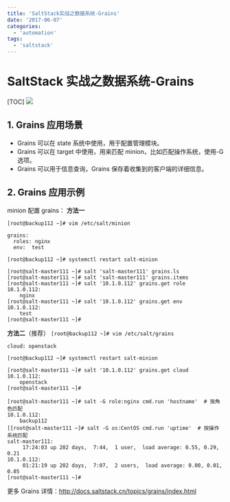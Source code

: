 ```yaml
---
title: 'SaltStack实战之数据系统-Grains'
date: '2017-06-07'
categories:
  - 'automation'
tags:
  - 'saltstack'
---
```


# SaltStack 实战之数据系统-Grains

[TOC] ![](images/saltstack_logo.png)

## 1. Grains 应用场景

- Grains 可以在 state 系统中使用，用于配置管理模块。
- Grains 可以在 target 中使用，用来匹配 minion，比如匹配操作系统，使用-G 选项。
- Grains 可以用于信息查询，Grains 保存着收集到的客户端的详细信息。

## 2. Grains 应用示例

minion 配置 grains： **方法一**

`[root@backup112 ~]# vim /etc/salt/minion`

```
grains:
  roles: nginx
  env:  test
```

`[root@backup112 ~]# systemctl restart salt-minion`

```
[root@salt-master111 ~]# salt 'salt-master111' grains.ls
[root@salt-master111 ~]# salt 'salt-master111' grains.items
[root@salt-master111 ~]# salt '10.1.0.112' grains.get role
10.1.0.112:
    nginx
[root@salt-master111 ~]# salt '10.1.0.112' grains.get env
10.1.0.112:
    test
[root@salt-master111 ~]#
```

**方法二**（推荐） `[root@backup112 ~]# vim /etc/salt/grains`

```
cloud: openstack
```

`[root@backup112 ~]# systemctl restart salt-minion`

```
[root@salt-master111 ~]# salt '10.1.0.112' grains.get cloud
10.1.0.112:
    openstack
[root@salt-master111 ~]#
```

```
[root@salt-master111 ~]# salt -G role:nginx cmd.run 'hostname'  # 按角色匹配
10.1.0.112:
    backup112
[[root@salt-master111 ~]# salt -G os:CentOS cmd.run 'uptime'  # 按操作系统匹配
salt-master111:
     17:24:03 up 202 days,  7:44,  1 user,  load average: 0.55, 0.29, 0.21
10.1.0.112:
     01:21:19 up 202 days,  7:07,  2 users,  load average: 0.00, 0.01, 0.05
[root@salt-master111 ~]#
```

更多 Grains 详情：http://docs.saltstack.cn/topics/grains/index.html
